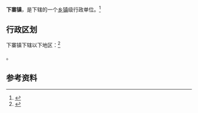 {{中国乡级行政区|61/05/23/110/000}}

'''下寨镇'''，是{{PRC admin/fullname|61/05/23/110/000|3}}下辖的一个[[乡镇|乡镇]]级行政单位。<ref>{{PRC admin/ref sgc|{{PRC admin/parent|61/05/23/110/000}}}}</ref>

== 行政区划 ==

下寨镇下辖以下地区：<ref>{{PRC admin/ref sgc|61/05/23/110/000}}</ref>

{{PRC admin/children|61/05/23/110/000}}。

== 参考资料 ==

{{reflist}}

{{行政区划小作品}}
{{PRC admin/navcat|61/05/23/110/000}}